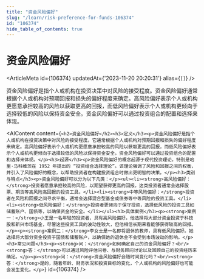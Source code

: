 ```yaml
---
title: "资金风险偏好"
slug: "/learn/risk-preference-for-funds-106374"
id: "106374"
hide_table_of_contents: true
---
```



# 资金风险偏好

<ArticleMeta id={106374} updatedAt={'2023-11-20 20:20:31'} alias={`[]`} />
<div className='border-solid border-b border-t-0 my-4 border-[var(--ifm-color-gray-300)]' />

资金风险偏好是指个人或机构在投资决策中对风险的接受程度。资金风险偏好通常根据个人或机构对预期回报和损失的偏好程度来确定。高风险偏好表示个人或机构更愿意承担较高的风险以获取更高的回报，而低风险偏好表示个人或机构更倾向于选择较低的风险以保持资金安全。资金风险偏好可以通过投资组合的配置和选择来体现。

<AIContent content={`<h2>资金风险偏好</h2><h3>定义</h3><p>资金风险偏好是指个人或机构在投资决策中对风险的接受程度。它通常根据个人或机构对预期回报和损失的偏好程度来确定。高风险偏好表示个人或机构更愿意承担较高的风险以获取更高的回报，而低风险偏好表示个人或机构更倾向于选择较低的风险以保持资金安全。资金风险偏好可以通过投资组合的配置和选择来体现。</p><h3>起源</h3><p>资金风险偏好的概念起源于现代投资理论，特别是哈里·马科维茨在 1952 年提出的 “投资组合选择理论”。该理论强调了风险和回报之间的权衡，并引入了风险偏好的概念，以帮助投资者在构建投资组合时做出更明智的决策。</p><h3>类别与特点</h3><p>资金风险偏好可以分为以下几类：</p><ul><li><strong>高风险偏好：</strong>投资者愿意承担较高的风险，以期望获得更高的回报。这类投资者通常会选择股票、期货等高风险高回报的投资工具。</li><li><strong>中等风险偏好：</strong>投资者在风险和回报之间寻求平衡，通常会选择混合型基金或债券等中等风险的投资工具。</li><li><strong>低风险偏好：</strong>投资者更倾向于保守投资，选择低风险的投资工具如储蓄账户、国债等，以确保资金的安全。</li></ul><h3>具体案例</h3><p><strong>案例一：</strong>小王是一名年轻的投资者，具有高风险偏好。他选择将大部分资金投资于科技股和新兴市场基金，尽管这些投资工具的波动性较大，但他相信长期来看能够获得较高的回报。</p><p><strong>案例二：</strong>李女士是一名即将退休的教师，具有低风险偏好。她选择将大部分资金投资于国债和储蓄账户，以确保她的退休金不会受到市场波动的影响。</p><h3>常见问题</h3><p><strong>问：</strong>如何确定自己的资金风险偏好？<br/><strong>答：</strong>可以通过风险评估问卷、与财务顾问讨论以及回顾自己的投资经历来确定。</p><p><strong>问：</strong>资金风险偏好会随时间变化吗？<br/><strong>答：</strong>是的，随着年龄、财务状况和投资目标的变化，个人或机构的风险偏好也可能会发生变化。</p>`} id={106374} />
